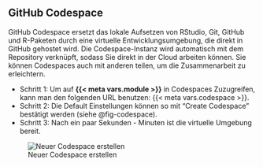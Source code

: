 ## GitHub Codespace

GitHub Codespace ersetzt das lokale Aufsetzen von RStudio, Git, GitHub und R-Paketen durch eine virtuelle Entwicklungsumgebung, die direkt in GitHub gehostet wird. Die Codespace-Instanz wird automatisch mit dem Repository verknüpft, sodass Sie direkt in der Cloud arbeiten können. Sie können Codespaces auch mit anderen teilen, um die Zusammenarbeit zu erleichtern.

- Schritt 1: Um auf **{{< meta vars.module >}}** in Codespaces Zuzugreifen, kann man den folgenden URL benutzen: {{< meta vars.codespace >}}.
- Schritt 2: Die Default Einstellungen können so mit "Create Codespace" bestätigt werden (siehe @fig-codespace).
- Schritt 3: Nach ein paar Sekunden - Minuten ist die virtuelle Umgebung bereit.

![Neuer Codespace erstellen](../images/codespace.png){#fig-codespace}